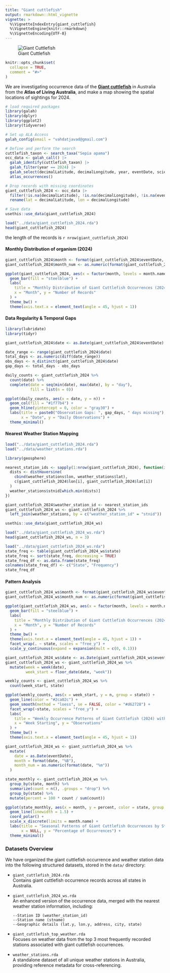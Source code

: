 ```yaml
---
title: "Giant cuttlefish"
output: rmarkdown::html_vignette
vignette: >
  %\VignetteIndexEntry{giant_cuttlefish}
  %\VignetteEngine{knitr::rmarkdown}
  %\VignetteEncoding{UTF-8}
---
```


![Giant Cuttlefish](image/giant_cuttlefish.jpg)

```r
knitr::opts_chunk$set(
  collapse = TRUE,
  comment = "#>"
)
```

We are investigating occurrence data of the [**Giant cuttlefish**](https://en.wikipedia.org/wiki/Australian_giant_cuttlefish) in Australia from the **Atlas of Living Australia**, and make a map showing the spatial locations of sightings for 2024.

```r
# load required packages
library(galah)
library(dplyr)
library(ggplot2)
library(tidyverse)
```

```r
# Set up ALA Access
galah_config(email = "vahdatjavad@gmail.com")

# Define and perform the search
cuttlefish_taxon <- search_taxa("Sepia apama")
occ_data <- galah_call() |> 
  galah_identify(cuttlefish_taxon) |>  
  galah_filter(year == 2024) |>
  galah_select(decimalLatitude, decimalLongitude, year, eventDate, scientificName) |>
  atlas_occurrences()

# Drop records with missing coordinates
giant_cuttlefish_2024 <- occ_data |> 
  filter(!is.na(decimalLatitude), !is.na(decimalLongitude), !is.na(eventDate)) |> 
  rename(lat = decimalLatitude, lon = decimalLongitude)

# Save data
usethis::use_data(giant_cuttlefish_2024)
```

```r
load("../data/giant_cuttlefish_2024.rda")
head(giant_cuttlefish_2024)
```

the length of the records is `r nrow(giant_cuttlefish_2024)`

#### Monthly Distribution of organism (2024)

```r
giant_cuttlefish_2024$month <- format(giant_cuttlefish_2024$eventDate, "%B")
giant_cuttlefish_2024$month_num <- as.numeric(format(giant_cuttlefish_2024$eventDate, "%m"))

ggplot(giant_cuttlefish_2024, aes(x = factor(month, levels = month.name))) +
  geom_bar(fill = "steelblue") +
  labs(
    title = "Monthly Distribution of Giant Cuttlefish Occurrences (2024)",
    x = "Month", y = "Number of Records"
  ) +
  theme_bw() +
  theme(axis.text.x = element_text(angle = 45, hjust = 1))
```

#### Data Regularity & Temporal Gaps

```r
library(lubridate)
library(tidyr)

giant_cuttlefish_2024$date <- as.Date(giant_cuttlefish_2024$eventDate)

date_range <- range(giant_cuttlefish_2024$date)
total_days <- as.numeric(diff(date_range))
obs_days <- n_distinct(giant_cuttlefish_2024$date)
gap_days <- total_days - obs_days

daily_counts <- giant_cuttlefish_2024 %>%
  count(date) %>%
  complete(date = seq(min(date), max(date), by = "day"), 
           fill = list(n = 0))

ggplot(daily_counts, aes(x = date, y = n)) +
  geom_col(fill = "#1f77b4") +
  geom_hline(yintercept = 0, color = "gray30") +
  labs(title = paste0("Observation Gaps: ", gap_days, " days missing"),
       x = "Date", y = "Daily Observations") +
  theme_minimal()
```

#### Nearest Weather Station Mapping

```r
load("../data/giant_cuttlefish_2024.rda")
load("../data/weather_stations.rda")
```

```r
library(geosphere)

nearest_station_ids <- sapply(1:nrow(giant_cuttlefish_2024), function(i) {
  dists <- distHaversine(
    cbind(weather_stations$lon, weather_stations$lat),
    c(giant_cuttlefish_2024$lon[i], giant_cuttlefish_2024$lat[i])
  )
  weather_stations$stnid[which.min(dists)]
})

giant_cuttlefish_2024$weather_station_id <- nearest_station_ids
giant_cuttlefish_2024_ws <- giant_cuttlefish_2024 %>%
  left_join(weather_stations, by = c("weather_station_id" = "stnid"))

usethis::use_data(giant_cuttlefish_2024_ws)
```

```r
load("../data/giant_cuttlefish_2024_ws.rda")
head(giant_cuttlefish_2024_ws, n = 3)
```

```r
load("../data/giant_cuttlefish_2024_ws.rda")
state_freq <- table(giant_cuttlefish_2024_ws$state)
state_freq <- sort(state_freq, decreasing = TRUE)
state_freq_df <- as.data.frame(state_freq)
colnames(state_freq_df) <- c("State", "Frequency")
state_freq_df
```

#### Pattern Analysis

```r
giant_cuttlefish_2024_ws$month <- format(giant_cuttlefish_2024_ws$eventDate, "%B")
giant_cuttlefish_2024_ws$month_num <- as.numeric(format(giant_cuttlefish_2024_ws$eventDate, "%m"))

ggplot(giant_cuttlefish_2024_ws, aes(x = factor(month, levels = month.name))) +
  geom_bar(fill = "steelblue") +
  labs(
    title = "Monthly Distribution of Giant Cuttlefish Occurrences (2024) by State",
    x = "Month", y = "Number of Records"
  ) +
  theme_bw() +
  theme(axis.text.x = element_text(angle = 45, hjust = 1)) +
  facet_wrap(. ~ state, scales = "free_y") +
  scale_y_continuous(expand = expansion(mult = c(0, 0.1)))
```

```r
giant_cuttlefish_2024_ws$date <- as.Date(giant_cuttlefish_2024_ws$eventDate)
giant_cuttlefish_2024_ws <- giant_cuttlefish_2024_ws %>%
  mutate(week = week(date),
         week_start = floor_date(date, "week"))

weekly_counts <- giant_cuttlefish_2024_ws %>%
  count(week_start, state)

ggplot(weekly_counts, aes(x = week_start, y = n, group = state)) +
  geom_line(color = "#2ca02c") +
  geom_smooth(method = "loess", se = FALSE, color = "#d62728") +
  facet_wrap(~state, scales = "free_y") +
  labs(
    title = "Weekly Occurrence Patterns of Giant Cuttlefish (2024) with Trend Lines",
    x = "Week Starting", y = "Observations"
  ) +
  theme_bw() +
  theme(axis.text.x = element_text(angle = 45, hjust = 1))
```

```r
giant_cuttlefish_2024_ws <- giant_cuttlefish_2024_ws %>%
  mutate(
    date = as.Date(eventDate),
    month = format(date, "%B"),
    month_num = as.numeric(format(date, "%m"))
  )

state_monthly <- giant_cuttlefish_2024_ws %>%
  group_by(state, month) %>%
  summarize(count = n(), .groups = "drop") %>%
  group_by(state) %>%
  mutate(percent = 100 * count / sum(count))

ggplot(state_monthly, aes(x = month, y = percent, color = state, group = state)) +
  geom_line(linewidth = 1.5) +
  coord_polar() +
  scale_x_discrete(limits = month.name) +
  labs(title = "Seasonal Patterns of Giant Cuttlefish Occurrences by State",
       x = NULL, y = "Percentage of Occurrences") +
  theme_minimal()
```

### Datasets Overview

We have organized the giant cuttlefish occurrence and weather station data into the following structured datasets, stored in the `data/` directory:

-   `giant_cuttlefish_2024.rda`  
    Contains giant cuttlefish occurrence records across all states in Australia.

-   `giant_cuttlefish_2024_ws.rda`  
    An enhanced version of the occurrence data, merged with the nearest weather station information, including:

    ```
    --Station ID (weather_station_id)
    --Station name (stname)
    --Geographic details (lat.y, lon.y, address, city, state)
    ```

-   `giant_cuttlefish_top_weather.rda`  
    Focuses on weather data from the top 3 most frequently recorded stations associated with giant cuttlefish occurrences.

-   `weather_stations.rda`  
    A standalone dataset of all unique weather stations in Australia, providing reference metadata for cross-referencing.
